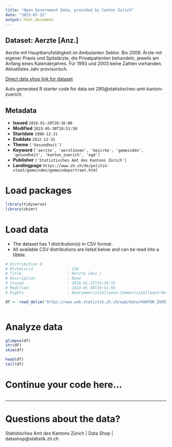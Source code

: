 ```yaml
---
title: "Open Government Data, provided by Canton Zurich"
date: "2023-07-15"
output: html_document
---
```


## Dataset: Aerzte [Anz.]

Aerzte mit Hauptberufstätigkeit im Ambulanten Sektor. Bis 2008: Ärzte mit eigener Praxis und Spitalärzte, die Privatpatienten behandeln, jeweils am Anfang eines Kalenderjahres. Für 1993 und 2003 keine Zahlen vorhanden. Aktuellstes Jahr provisorisch.

[Direct data shop link for dataset](https://www.zh.ch/de/politik-staat/opendata.html#/datasets/290@statistisches-amt-kanton-zuerich)

Auto generated R starter code for data set 290@statistisches-amt-kanton-zuerich.

## Metadata

- **Issued** `2016-01-20T20:16:00`
- **Modified** `2023-05-30T10:51:50`
- **Startdate** `1990-12-31`
- **Enddate** `2022-12-31`
- **Theme** `['Gesundheit']`
- **Keyword** `['aerzte', 'aerztinnen', 'bezirke', 'gemeinden', 'gesundheit', 'kanton_zuerich', 'ogd']`
- **Publisher** `['Statistisches Amt des Kantons Zürich']`
- **Landingpage** `https://www.zh.ch/de/politik-staat/gemeinden/gemeindeportraet.html`


# Load packages

```r

library(tidyverse)
library(skimr)

```

# Load data

-   The dataset has 1 distribution(s) in CSV format.
-   All available CSV distributions are listed below and can be read into a tibble.

```r

# Distribution 0
# Ktzhdistid               : 220
# Title                    : Aerzte [Anz.]
# Description              : None
# Issued                   : 2016-01-21T16:30:35
# Modified                 : 2023-05-30T10:51:50
# Rights                   : NonCommercialAllowed-CommercialAllowed-ReferenceRequired

df <- read_delim('https://www.web.statistik.zh.ch/ogd/data/KANTON_ZUERICH_542.csv')



```

# Analyze data

```r

glimpse(df)
str(df)
skim(df)

head(df)
tail(df)

```

# Continue your code here...

```r

```

------------------------------------------------------------------------

# Questions about the data?

Statistisches Amt des Kantons Zürich | Data Shop | datashop@statistik.zh.ch
